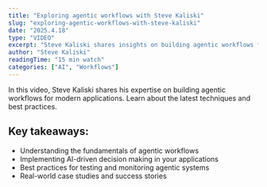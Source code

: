 ```yaml
---
title: "Exploring agentic workflows with Steve Kaliski"
slug: "exploring-agentic-workflows-with-steve-kaliski"
date: "2025.4.18"
type: "VIDEO"
excerpt: "Steve Kaliski shares insights on building agentic workflows for modern applications."
author: "Steve Kaliski"
readingTime: "15 min watch"
categories: ["AI", "Workflows"]
---
```


In this video, Steve Kaliski shares his expertise on building agentic workflows for modern applications. Learn about the latest techniques and best practices.

## Key takeaways:

* Understanding the fundamentals of agentic workflows
* Implementing AI-driven decision making in your applications
* Best practices for testing and monitoring agentic systems
* Real-world case studies and success stories
